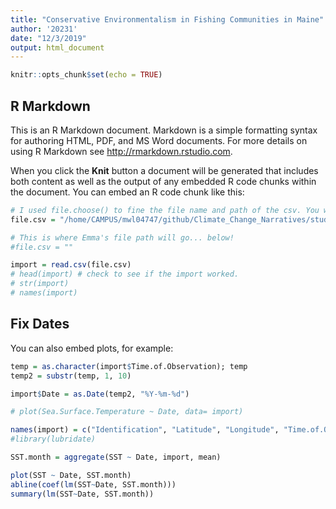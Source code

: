 ```yaml
---
title: "Conservative Environmentalism in Fishing Communities in Maine"
author: '20231'
date: "12/3/2019"
output: html_document
---
```


```r
knitr::opts_chunk$set(echo = TRUE)
```

## R Markdown

This is an R Markdown document. Markdown is a simple formatting syntax for authoring HTML, PDF, and MS Word documents. For more details on using R Markdown see <http://rmarkdown.rstudio.com>.

When you click the **Knit** button a document will be generated that includes both content as well as the output of any embedded R code chunks within the document. You can embed an R code chunk like this:

```r
# I used file.choose() to fine the file name and path of the csv. You will need to change this to your path because it's different. 
file.csv = "/home/CAMPUS/mwl04747/github/Climate_Change_Narratives/student_folders/Weed/ClimateDataOceanTemp.csv"

# This is where Emma's file path will go... below!
#file.csv = ""

import = read.csv(file.csv)
# head(import) # check to see if the import worked.
# str(import)
# names(import)

```

## Fix Dates

You can also embed plots, for example:

```r
temp = as.character(import$Time.of.Observation); temp
temp2 = substr(temp, 1, 10)

import$Date = as.Date(temp2, "%Y-%m-%d")

# plot(Sea.Surface.Temperature ~ Date, data= import)

names(import) = c("Identification", "Latitude", "Longitude", "Time.of.Observation", "Air.Temperature", "Wet.Bulb", "Dew.Point", "SST", "Date")
#library(lubridate)

SST.month = aggregate(SST ~ Date, import, mean)
```

```r
plot(SST ~ Date, SST.month)
abline(coef(lm(SST~Date, SST.month)))
summary(lm(SST~Date, SST.month))

```
